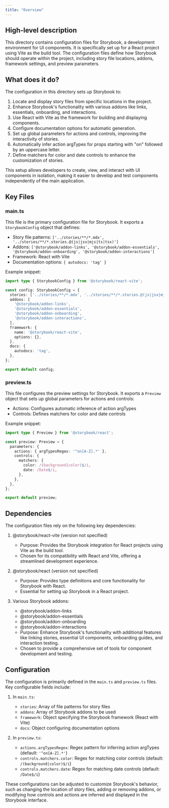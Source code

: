 ```yaml
---
title: "Overview"
---
```


## High-level description
This directory contains configuration files for Storybook, a development environment for UI components. It is specifically set up for a React project using Vite as the build tool. The configuration files define how Storybook should operate within the project, including story file locations, addons, framework settings, and preview parameters.

## What does it do?
The configuration in this directory sets up Storybook to:

1. Locate and display story files from specific locations in the project.
2. Enhance Storybook's functionality with various addons like links, essentials, onboarding, and interactions.
3. Use React with Vite as the framework for building and displaying components.
4. Configure documentation options for automatic generation.
5. Set up global parameters for actions and controls, improving the interactivity of stories.
6. Automatically infer action argTypes for props starting with "on" followed by an uppercase letter.
7. Define matchers for color and date controls to enhance the customization of stories.

This setup allows developers to create, view, and interact with UI components in isolation, making it easier to develop and test components independently of the main application.

## Key Files

### main.ts
This file is the primary configuration file for Storybook. It exports a `StorybookConfig` object that defines:

- Story file patterns: `['../stories/**/*.mdx', '../stories/**/*.stories.@(js|jsx|mjs|ts|tsx)']`
- Addons: `['@storybook/addon-links', '@storybook/addon-essentials', '@storybook/addon-onboarding', '@storybook/addon-interactions']`
- Framework: React with Vite
- Documentation options: `{ autodocs: 'tag' }`

Example snippet:

```typescript
import type { StorybookConfig } from '@storybook/react-vite';

const config: StorybookConfig = {
  stories: ['../stories/**/*.mdx', '../stories/**/*.stories.@(js|jsx|mjs|ts|tsx)'],
  addons: [
    '@storybook/addon-links',
    '@storybook/addon-essentials',
    '@storybook/addon-onboarding',
    '@storybook/addon-interactions',
  ],
  framework: {
    name: '@storybook/react-vite',
    options: {},
  },
  docs: {
    autodocs: 'tag',
  },
};

export default config;
```

### preview.ts
This file configures the preview settings for Storybook. It exports a `Preview` object that sets up global parameters for actions and controls:

- Actions: Configures automatic inference of action argTypes
- Controls: Defines matchers for color and date controls

Example snippet:

```typescript
import type { Preview } from '@storybook/react';

const preview: Preview = {
  parameters: {
    actions: { argTypesRegex: '^on[A-Z].*' },
    controls: {
      matchers: {
        color: /(background|color)$/i,
        date: /Date$/i,
      },
    },
  },
};

export default preview;
```

## Dependencies
The configuration files rely on the following key dependencies:

1. @storybook/react-vite (version not specified)
   - Purpose: Provides the Storybook integration for React projects using Vite as the build tool.
   - Chosen for its compatibility with React and Vite, offering a streamlined development experience.

2. @storybook/react (version not specified)
   - Purpose: Provides type definitions and core functionality for Storybook with React.
   - Essential for setting up Storybook in a React project.

3. Various Storybook addons:
   - @storybook/addon-links
   - @storybook/addon-essentials
   - @storybook/addon-onboarding
   - @storybook/addon-interactions
   - Purpose: Enhance Storybook's functionality with additional features like linking stories, essential UI components, onboarding guides, and interaction testing.
   - Chosen to provide a comprehensive set of tools for component development and testing.

## Configuration
The configuration is primarily defined in the `main.ts` and `preview.ts` files. Key configurable fields include:

1. In `main.ts`:
   - `stories`: Array of file patterns for story files
   - `addons`: Array of Storybook addons to be used
   - `framework`: Object specifying the Storybook framework (React with Vite)
   - `docs`: Object configuring documentation options

2. In `preview.ts`:
   - `actions.argTypesRegex`: Regex pattern for inferring action argTypes (default: `'^on[A-Z].*'`)
   - `controls.matchers.color`: Regex for matching color controls (default: `/(background|color)$/i`)
   - `controls.matchers.date`: Regex for matching date controls (default: `/Date$/i`)

These configurations can be adjusted to customize Storybook's behavior, such as changing the location of story files, adding or removing addons, or modifying how controls and actions are inferred and displayed in the Storybook interface.